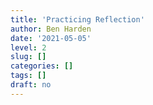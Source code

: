 ```yaml
---
title: 'Practicing Reflection'
author: Ben Harden
date: '2021-05-05'
level: 2
slug: []
categories: []
tags: []
draft: no
---
```

